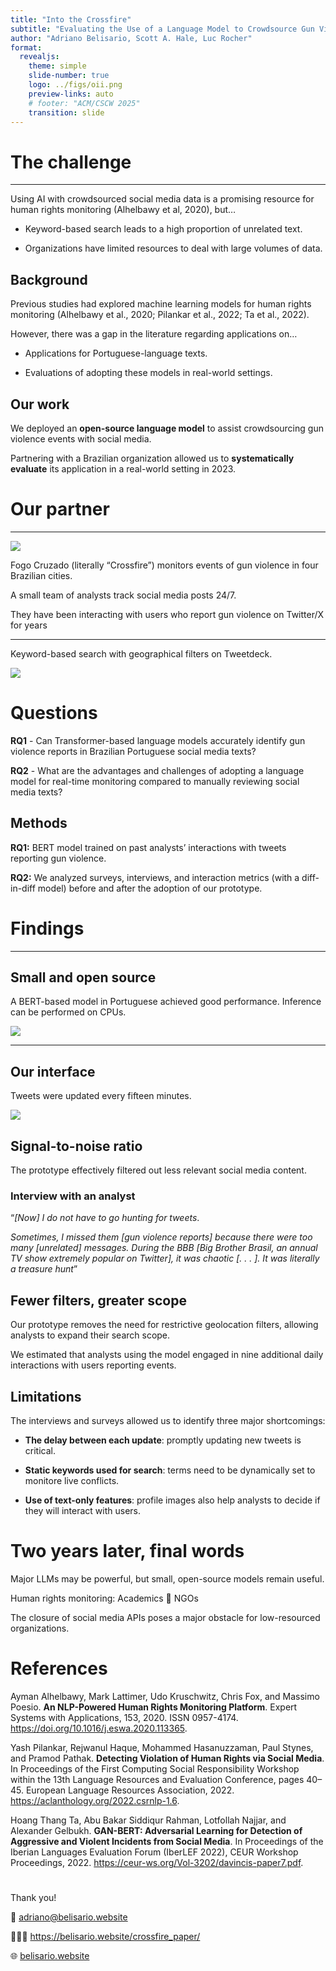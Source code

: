 ```yaml
---
title: "Into the Crossfire"
subtitle: "Evaluating the Use of a Language Model to Crowdsource Gun Violence Reports"
author: "Adriano Belisario, Scott A. Hale, Luc Rocher"
format:
  revealjs:
    theme: simple
    slide-number: true
    logo: ../figs/oii.png
    preview-links: auto
    # footer: "ACM/CSCW 2025"
    transition: slide
---
```


# The challenge

---

Using AI with crowdsourced social media data is a promising resource for human rights monitoring (Alhelbawy et al, 2020), but... 

::: {.incremental}

- Keyword-based search leads to a high proportion of unrelated text.

- Organizations have limited resources to deal with large volumes of data.
::: 

## Background

Previous studies had explored machine learning models for human rights monitoring (Alhelbawy et al., 2020; Pilankar et al., 2022; Ta et al., 2022).

However, there was a gap in the literature regarding applications on...

::: {.incremental}
- Applications for Portuguese-language texts.

- Evaluations of adopting these models in real-world settings.
::: 

## Our work 

We deployed an **open-source language model** to assist crowdsourcing gun violence events with social media.

Partnering with a Brazilian organization allowed us to **systematically evaluate** its application in a real-world setting in 2023.


# Our partner

---

![](../figs/fogocruzado.png){.center}

Fogo Cruzado (literally "Crossfire") monitors events of gun violence in four Brazilian cities. 

A small team of analysts track social media posts 24/7.

They have been interacting with users who report gun violence on Twitter/X for years

---

Keyword-based search with geographical filters on Tweetdeck.

![](../figs/tweetdeck.jpeg){height="90vh"}

# Questions

::: {.incremental}
**RQ1** - Can Transformer-based language models accurately identify gun violence reports in Brazilian Portuguese social media texts?

**RQ2** - What are the advantages and challenges of adopting a language model for real-time monitoring compared to manually reviewing social media texts?
:::

## Methods

**RQ1:** BERT model trained on past analysts' interactions with tweets reporting gun violence.

**RQ2:** We analyzed surveys, interviews, and interaction metrics (with a diff-in-diff model) before and after the adoption of our prototype.

# Findings

---

## Small and open source

A BERT-based model in Portuguese achieved good performance. Inference can be performed on CPUs.

![](../figs/test_interactions_pb.png)

---

## Our interface

Tweets were updated every fifteen minutes.

![](../figs/airtable.png)

## Signal-to-noise ratio

The prototype effectively filtered out less relevant social media content.

::: {.callout-tip}

### Interview with an analyst

“*[Now] I do not have to go hunting for tweets*.

*Sometimes, I missed them [gun violence reports] because there were too many [unrelated] messages. During the BBB [Big Brother Brasil, an annual TV show extremely popular on Twitter], it was chaotic [. . . ]. It was literally a treasure hunt*”
:::

## Fewer filters, greater scope

Our prototype removes the need for restrictive geolocation filters, allowing analysts to expand their search scope.

We estimated that analysts using the model engaged in nine additional daily interactions with users reporting events.

## Limitations

The interviews and surveys allowed us to identify three major shortcomings:

::: {.incremental}
- **The delay between each update**: promptly updating new tweets is critical.

- **Static keywords used for search**: terms need to be dynamically set to monitore live conflicts.

- **Use of text-only features**: profile images also help analysts to decide if they will interact with users.
:::

# Two years later, final words

::: {.incremental}

Major LLMs may be powerful, but small, open-source models remain useful.

Human rights monitoring: Academics 🤝 NGOs

The closure of social media APIs poses a major obstacle for low-resourced organizations.
:::

# References {.smaller}

Ayman Alhelbawy, Mark Lattimer, Udo Kruschwitz, Chris Fox, and Massimo Poesio. **An NLP-Powered Human Rights Monitoring Platform**. Expert Systems with Applications, 153, 2020. ISSN 0957-4174. [https://doi.org/10.1016/j.eswa.2020.113365](https://doi.org/10.1016/j.eswa.2020.113365).

Yash Pilankar, Rejwanul Haque, Mohammed Hasanuzzaman, Paul Stynes, and Pramod Pathak. **Detecting Violation of Human Rights via Social Media**. In Proceedings of the First Computing Social Responsibility Workshop within the 13th Language Resources and Evaluation Conference, pages 40–45. European Language Resources Association, 2022. [https://aclanthology.org/2022.csrnlp-1.6](https://aclanthology.org/2022.csrnlp-1.6).

Hoang Thang Ta, Abu Bakar Siddiqur Rahman, Lotfollah Najjar, and Alexander Gelbukh. **GAN-BERT: Adversarial Learning for Detection of Aggressive and Violent Incidents from Social Media**. In Proceedings of the Iberian Languages Evaluation Forum (IberLEF 2022), CEUR Workshop Proceedings, 2022. [https://ceur-ws.org/Vol-3202/davincis-paper7.pdf](https://ceur-ws.org/Vol-3202/davincis-paper7.pdf).


# {.center}

Thank you!

📧 [adriano@belisario.website](adriano@belisario.website)

👨🏻‍🏫 [https://belisario.website/crossfire_paper/](https://belisario.website/crossfire_paper/)

🌐 [belisario.website](belisario.website)
